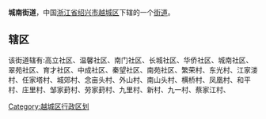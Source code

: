 '''城南街道'''，中国[[浙江省|浙江省]][[绍兴市|绍兴市]][[越城区|越城区]]下辖的一个[[街道_(行政区划)|街道]]。

==辖区==
该街道辖有:高立社区、温馨社区、南门社区、长城社区、华侨社区、城南社区、翠苑社区、育才社区、中成社区、秦望社区、南苑社区、繁荣村、东光村、江家溇村、任家塔村、城郊村、念亩头村、外山村、南山头村、横桥村、凤凰村、和平村、庄里村、邹家葑村、劳家葑村、九里村、新村、九一村、蔡家江村、

{{越城区行政区划}}
[[Category:越城区行政区划|Category:越城区行政区划]]